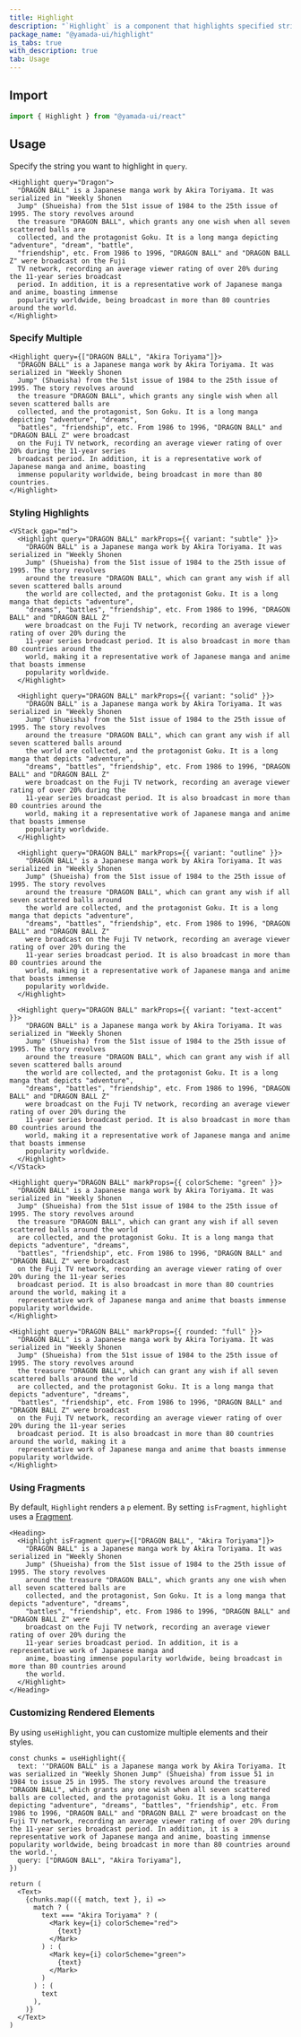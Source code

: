 ```yaml
---
title: Highlight
description: "`Highlight` is a component that highlights specified strings within the text. By default, it renders a `p` element."
package_name: "@yamada-ui/highlight"
is_tabs: true
with_description: true
tab: Usage
---
```


## Import

```ts
import { Highlight } from "@yamada-ui/react"
```

## Usage

Specify the string you want to highlight in `query`.

```tsx
<Highlight query="Dragon">
  "DRAGON BALL" is a Japanese manga work by Akira Toriyama. It was serialized in "Weekly Shonen
  Jump" (Shueisha) from the 51st issue of 1984 to the 25th issue of 1995. The story revolves around
  the treasure "DRAGON BALL", which grants any one wish when all seven scattered balls are
  collected, and the protagonist Goku. It is a long manga depicting "adventure", "dream", "battle",
  "friendship", etc. From 1986 to 1996, "DRAGON BALL" and "DRAGON BALL Z" were broadcast on the Fuji
  TV network, recording an average viewer rating of over 20% during the 11-year series broadcast
  period. In addition, it is a representative work of Japanese manga and anime, boasting immense
  popularity worldwide, being broadcast in more than 80 countries around the world.
</Highlight>
```

### Specify Multiple

```tsx
<Highlight query={["DRAGON BALL", "Akira Toriyama"]}>
  "DRAGON BALL" is a Japanese manga work by Akira Toriyama. It was serialized in "Weekly Shonen
  Jump" (Shueisha) from the 51st issue of 1984 to the 25th issue of 1995. The story revolves around
  the treasure "DRAGON BALL", which grants any single wish when all seven scattered balls are
  collected, and the protagonist, Son Goku. It is a long manga depicting "adventure", "dreams",
  "battles", "friendship", etc. From 1986 to 1996, "DRAGON BALL" and "DRAGON BALL Z" were broadcast
  on the Fuji TV network, recording an average viewer rating of over 20% during the 11-year series
  broadcast period. In addition, it is a representative work of Japanese manga and anime, boasting
  immense popularity worldwide, being broadcast in more than 80 countries.
</Highlight>
```

### Styling Highlights

```tsx
<VStack gap="md">
  <Highlight query="DRAGON BALL" markProps={{ variant: "subtle" }}>
    "DRAGON BALL" is a Japanese manga work by Akira Toriyama. It was serialized in "Weekly Shonen
    Jump" (Shueisha) from the 51st issue of 1984 to the 25th issue of 1995. The story revolves
    around the treasure "DRAGON BALL", which can grant any wish if all seven scattered balls around
    the world are collected, and the protagonist Goku. It is a long manga that depicts "adventure",
    "dreams", "battles", "friendship", etc. From 1986 to 1996, "DRAGON BALL" and "DRAGON BALL Z"
    were broadcast on the Fuji TV network, recording an average viewer rating of over 20% during the
    11-year series broadcast period. It is also broadcast in more than 80 countries around the
    world, making it a representative work of Japanese manga and anime that boasts immense
    popularity worldwide.
  </Highlight>

  <Highlight query="DRAGON BALL" markProps={{ variant: "solid" }}>
    "DRAGON BALL" is a Japanese manga work by Akira Toriyama. It was serialized in "Weekly Shonen
    Jump" (Shueisha) from the 51st issue of 1984 to the 25th issue of 1995. The story revolves
    around the treasure "DRAGON BALL", which can grant any wish if all seven scattered balls around
    the world are collected, and the protagonist Goku. It is a long manga that depicts "adventure",
    "dreams", "battles", "friendship", etc. From 1986 to 1996, "DRAGON BALL" and "DRAGON BALL Z"
    were broadcast on the Fuji TV network, recording an average viewer rating of over 20% during the
    11-year series broadcast period. It is also broadcast in more than 80 countries around the
    world, making it a representative work of Japanese manga and anime that boasts immense
    popularity worldwide.
  </Highlight>

  <Highlight query="DRAGON BALL" markProps={{ variant: "outline" }}>
    "DRAGON BALL" is a Japanese manga work by Akira Toriyama. It was serialized in "Weekly Shonen
    Jump" (Shueisha) from the 51st issue of 1984 to the 25th issue of 1995. The story revolves
    around the treasure "DRAGON BALL", which can grant any wish if all seven scattered balls around
    the world are collected, and the protagonist Goku. It is a long manga that depicts "adventure",
    "dreams", "battles", "friendship", etc. From 1986 to 1996, "DRAGON BALL" and "DRAGON BALL Z"
    were broadcast on the Fuji TV network, recording an average viewer rating of over 20% during the
    11-year series broadcast period. It is also broadcast in more than 80 countries around the
    world, making it a representative work of Japanese manga and anime that boasts immense
    popularity worldwide.
  </Highlight>

  <Highlight query="DRAGON BALL" markProps={{ variant: "text-accent" }}>
    "DRAGON BALL" is a Japanese manga work by Akira Toriyama. It was serialized in "Weekly Shonen
    Jump" (Shueisha) from the 51st issue of 1984 to the 25th issue of 1995. The story revolves
    around the treasure "DRAGON BALL", which can grant any wish if all seven scattered balls around
    the world are collected, and the protagonist Goku. It is a long manga that depicts "adventure",
    "dreams", "battles", "friendship", etc. From 1986 to 1996, "DRAGON BALL" and "DRAGON BALL Z"
    were broadcast on the Fuji TV network, recording an average viewer rating of over 20% during the
    11-year series broadcast period. It is also broadcast in more than 80 countries around the
    world, making it a representative work of Japanese manga and anime that boasts immense
    popularity worldwide.
  </Highlight>
</VStack>
```

```tsx
<Highlight query="DRAGON BALL" markProps={{ colorScheme: "green" }}>
  "DRAGON BALL" is a Japanese manga work by Akira Toriyama. It was serialized in "Weekly Shonen
  Jump" (Shueisha) from the 51st issue of 1984 to the 25th issue of 1995. The story revolves around
  the treasure "DRAGON BALL", which can grant any wish if all seven scattered balls around the world
  are collected, and the protagonist Goku. It is a long manga that depicts "adventure", "dreams",
  "battles", "friendship", etc. From 1986 to 1996, "DRAGON BALL" and "DRAGON BALL Z" were broadcast
  on the Fuji TV network, recording an average viewer rating of over 20% during the 11-year series
  broadcast period. It is also broadcast in more than 80 countries around the world, making it a
  representative work of Japanese manga and anime that boasts immense popularity worldwide.
</Highlight>
```

```tsx
<Highlight query="DRAGON BALL" markProps={{ rounded: "full" }}>
  "DRAGON BALL" is a Japanese manga work by Akira Toriyama. It was serialized in "Weekly Shonen
  Jump" (Shueisha) from the 51st issue of 1984 to the 25th issue of 1995. The story revolves around
  the treasure "DRAGON BALL", which can grant any wish if all seven scattered balls around the world
  are collected, and the protagonist Goku. It is a long manga that depicts "adventure", "dreams",
  "battles", "friendship", etc. From 1986 to 1996, "DRAGON BALL" and "DRAGON BALL Z" were broadcast
  on the Fuji TV network, recording an average viewer rating of over 20% during the 11-year series
  broadcast period. It is also broadcast in more than 80 countries around the world, making it a
  representative work of Japanese manga and anime that boasts immense popularity worldwide.
</Highlight>
```

### Using Fragments

By default, `Highlight` renders a `p` element. By setting `isFragment`, `highlight` uses a [Fragment](https://react.dev/reference/react/Fragment).

```tsx
<Heading>
  <Highlight isFragment query={["DRAGON BALL", "Akira Toriyama"]}>
    "DRAGON BALL" is a Japanese manga work by Akira Toriyama. It was serialized in "Weekly Shonen
    Jump" (Shueisha) from the 51st issue of 1984 to the 25th issue of 1995. The story revolves
    around the treasure "DRAGON BALL", which grants any one wish when all seven scattered balls are
    collected, and the protagonist, Son Goku. It is a long manga that depicts "adventure", "dreams",
    "battles", "friendship", etc. From 1986 to 1996, "DRAGON BALL" and "DRAGON BALL Z" were
    broadcast on the Fuji TV network, recording an average viewer rating of over 20% during the
    11-year series broadcast period. In addition, it is a representative work of Japanese manga and
    anime, boasting immense popularity worldwide, being broadcast in more than 80 countries around
    the world.
  </Highlight>
</Heading>
```

### Customizing Rendered Elements

By using `useHighlight`, you can customize multiple elements and their styles.

```tsx functional=true
const chunks = useHighlight({
  text: '"DRAGON BALL" is a Japanese manga work by Akira Toriyama. It was serialized in "Weekly Shonen Jump" (Shueisha) from issue 51 in 1984 to issue 25 in 1995. The story revolves around the treasure "DRAGON BALL", which grants any one wish when all seven scattered balls are collected, and the protagonist Goku. It is a long manga depicting "adventure", "dreams", "battles", "friendship", etc. From 1986 to 1996, "DRAGON BALL" and "DRAGON BALL Z" were broadcast on the Fuji TV network, recording an average viewer rating of over 20% during the 11-year series broadcast period. In addition, it is a representative work of Japanese manga and anime, boasting immense popularity worldwide, being broadcast in more than 80 countries around the world.',
  query: ["DRAGON BALL", "Akira Toriyama"],
})

return (
  <Text>
    {chunks.map(({ match, text }, i) =>
      match ? (
        text === "Akira Toriyama" ? (
          <Mark key={i} colorScheme="red">
            {text}
          </Mark>
        ) : (
          <Mark key={i} colorScheme="green">
            {text}
          </Mark>
        )
      ) : (
        text
      ),
    )}
  </Text>
)
```
